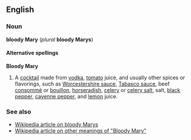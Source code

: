 ==English==
===Noun===
'''bloody Mary''' (''plural'' '''bloody Marys''')<!--note: this is correct: the plural does not change the y to "ie"-->

====Alternative spellings====
'''Bloody Mary'''

#A [[cocktail]] made from [[vodka]], [[tomato]] juice, and usually other spices or flavorings, such as [[Worcestershire sauce]], [[Tabasco sauce]], beef [[consommé]] or [[bouillon]], [[horseradish]], [[celery]] or [[celery salt]], salt, [[black pepper]], [[cayenne pepper]], and [[lemon]] juice.

===See also===
*[[w:Bloody Mary (cocktail)|Wikipedia article on bloody Marys]]
*[[w:Bloody Mary (person)|Wikipedia article on other meanings of "Bloody Mary"]]